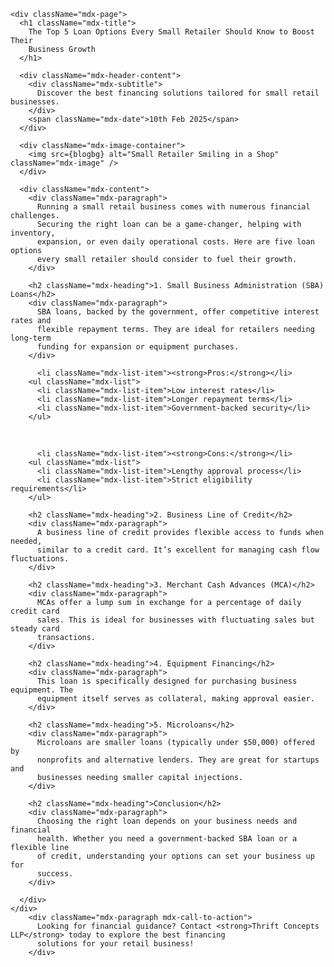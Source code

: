   
    <div className="mdx-page">
      <h1 className="mdx-title">
        The Top 5 Loan Options Every Small Retailer Should Know to Boost Their
        Business Growth
      </h1>

      <div className="mdx-header-content">
        <div className="mdx-subtitle">
          Discover the best financing solutions tailored for small retail businesses.
        </div>
        <span className="mdx-date">10th Feb 2025</span>
      </div>

      <div className="mdx-image-container">
        <img src={blogbg} alt="Small Retailer Smiling in a Shop" className="mdx-image" />
      </div>

      <div className="mdx-content">
        <div className="mdx-paragraph">
          Running a small retail business comes with numerous financial challenges.
          Securing the right loan can be a game-changer, helping with inventory,
          expansion, or even daily operational costs. Here are five loan options
          every small retailer should consider to fuel their growth.
        </div>

        <h2 className="mdx-heading">1. Small Business Administration (SBA) Loans</h2>
        <div className="mdx-paragraph">
          SBA loans, backed by the government, offer competitive interest rates and
          flexible repayment terms. They are ideal for retailers needing long-term
          funding for expansion or equipment purchases.
        </div>

          <li className="mdx-list-item"><strong>Pros:</strong></li>
        <ul className="mdx-list">
          <li className="mdx-list-item">Low interest rates</li>
          <li className="mdx-list-item">Longer repayment terms</li>
          <li className="mdx-list-item">Government-backed security</li>
        </ul>

<br />

          <li className="mdx-list-item"><strong>Cons:</strong></li>
        <ul className="mdx-list">
          <li className="mdx-list-item">Lengthy approval process</li>
          <li className="mdx-list-item">Strict eligibility requirements</li>
        </ul>

        <h2 className="mdx-heading">2. Business Line of Credit</h2>
        <div className="mdx-paragraph">
          A business line of credit provides flexible access to funds when needed,
          similar to a credit card. It’s excellent for managing cash flow fluctuations.
        </div>

        <h2 className="mdx-heading">3. Merchant Cash Advances (MCA)</h2>
        <div className="mdx-paragraph">
          MCAs offer a lump sum in exchange for a percentage of daily credit card
          sales. This is ideal for businesses with fluctuating sales but steady card
          transactions.
        </div>

        <h2 className="mdx-heading">4. Equipment Financing</h2>
        <div className="mdx-paragraph">
          This loan is specifically designed for purchasing business equipment. The
          equipment itself serves as collateral, making approval easier.
        </div>

        <h2 className="mdx-heading">5. Microloans</h2>
        <div className="mdx-paragraph">
          Microloans are smaller loans (typically under $50,000) offered by
          nonprofits and alternative lenders. They are great for startups and
          businesses needing smaller capital injections.
        </div>

        <h2 className="mdx-heading">Conclusion</h2>
        <div className="mdx-paragraph">
          Choosing the right loan depends on your business needs and financial
          health. Whether you need a government-backed SBA loan or a flexible line
          of credit, understanding your options can set your business up for
          success.
        </div>

      </div>
    </div>
        <div className="mdx-paragraph mdx-call-to-action">
          Looking for financial guidance? Contact <strong>Thrift Concepts LLP</strong> today to explore the best financing
          solutions for your retail business!
        </div>
